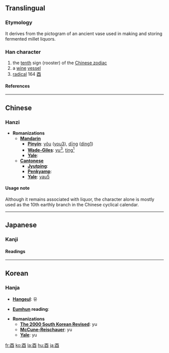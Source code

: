 {{see|丣}}

==Translingual==
===Etymology===
It derives from the pictogram of an ancient vase used in making and storing fermented millet liquors.
===Han character===
{{Han char|rn=164|rad=酉|as=00|sn=7|four=1060<sub>0</sub>|canj=一金田一 (MCWM)}}
# the [[tenth]] sign (rooster) of the [[Wikipedia:Chinese zodiac|Chinese zodiac]]
# a [[wine]] [[vessel]]
# [[radical]] 164 [[Wiktionary:Chinese radical index 酉|酉]]
====References====
{{Han ref|kx=1280.020|dkj=39763|dj=1778.360|hdz=63572.010|uh=9149|ud=37193|bh=A8BB|bd=43195}}
----

==Chinese==
===Hanzi===


* '''Romanizations'''
** '''[[Mandarin]]'''
*** '''[[Pinyin]]''': [[yǒu]] ([[you3]]), [[dīng]] ([[ding1]])
*** '''[[Wade-Giles]]''': [[yu3|yu<sup>3</sup>]], [[ting1|ting<sup>1</sup>]]
*** '''[[Yale]]''': 
** '''[[Cantonese]]'''
*** '''[[Jyutping]]''':
*** '''[[Penkyamp]]''': 
*** '''[[Yale]]''': [[yau5]]

====Usage note====
Although it remains associated with liquor, the character alone is mostly used as the 10th earthly branch in the Chinese cyclical calendar.
----

==Japanese==
===Kanji===

{{ja-kanji|rs=酉00}}
====Readings====
{{ja-readings|on=[[ゆう]] (yū)|kun=[[とり]] (tori), [[みのる]] (minoru)}}

----
==Korean==
===Hanja===

* '''[[Hangeul]]''': 유

* '''[[Eumhun]] reading''': 

* '''Romanizations'''
** '''[[The 2000 South Korean Revised Romanization|The 2000 South Korean Revised]]''': yu
** '''[[McCune-Reischauer]]''': yu
** '''[[Yale]]''': yu

[[fr:酉]]
[[ko:酉]]
[[la:酉]]
[[hu:酉]]
[[ja:酉]]
